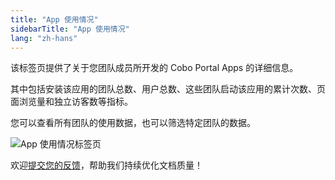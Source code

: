 ```yaml
---
title: "App 使用情况"
sidebarTitle: "App 使用情况"
lang: "zh-hans"
---
```


该标签页提供了关于您团队成员所开发的 Cobo Portal Apps 的详细信息。

其中包括安装该应用的团队总数、用户总数、这些团队启动该应用的累计次数、页面浏览量和独立访客数等指标。

您可以查看所有团队的使用数据，也可以筛选特定团队的数据。

<img src="/cn/images/developer-console/app_usage.png" className="screenshot_full_screen" alt="App 使用情况标签页" />

<Tip>欢迎[提交您的反馈](https://forms.zohopublic.com/cobo/form/DocumentFeedbackForm/formperma/QvLOhxJv1_JMsJ-1dleZ8Itb_7rzN-LtgvsDdxosoVI?referrername=manuals)，帮助我们持续优化文档质量！</Tip>